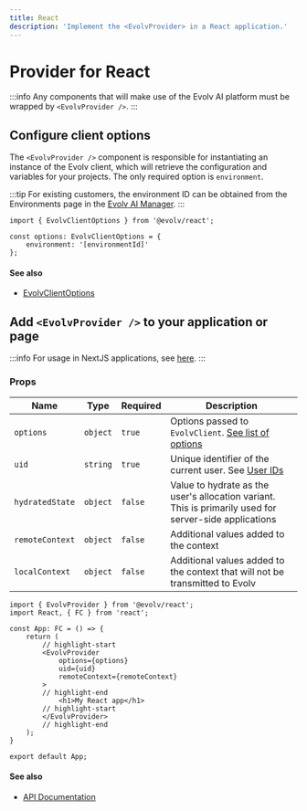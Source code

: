 ```yaml
---
title: React
description: 'Implement the <EvolvProvider> in a React application.'
---
```


# Provider for React

:::info
Any components that will make use of the Evolv AI platform must be wrapped by `<EvolvProvider />`.
:::

## Configure client options
The `<EvolvProvider />` component is responsible for instantiating an instance of the Evolv client, which will
retrieve the configuration and variables for your projects. The only required option is `environment`.

:::tip
For existing customers, the environment ID can be obtained from the Environments page in the [Evolv AI Manager](https://app.evolv.ai).
:::

```tsx title="src/index.tsx" showLineNumbers
import { EvolvClientOptions } from '@evolv/react';

const options: EvolvClientOptions = {
	environment: '[environmentId]'
};
```

#### See also
* [EvolvClientOptions](/api/interfaces/evolv_react.EvolvClientOptions)

## Add `<EvolvProvider />` to your application or page

:::info
For usage in NextJS applications, see [here](./nextjs/provider).
:::

### Props

| Name            | Type     | Required | Description |
| --------------- | ---------| -------- | -------------- |
| `options`       | `object` | `true`   | Options passed to `EvolvClient`. [See list of options](../api/interfaces/evolv_react.EvolvClientOptions) |
| `uid`           | `string` | `true`   | Unique identifier of the current user. See [User IDs](./user-ids) |
| `hydratedState` | `object` | `false`  | Value to hydrate as the user's allocation variant. This is primarily used for server-side applications |
| `remoteContext` | `object` | `false`  | Additional values added to the context |
| `localContext`  | `object` | `false`  |  Additional values added to the context that will not be transmitted to Evolv |

```tsx title="src/index.tsx" showLineNumbers
import { EvolvProvider } from '@evolv/react';
import React, { FC } from 'react';

const App: FC = () => {
	return (
		// highlight-start
		<EvolvProvider
			options={options}
			uid={uid}
			remoteContext={remoteContext}
		>
		// highlight-end
			<h1>My React app</h1>
		// highlight-start
		</EvolvProvider>
		// highlight-end
	);
}

export default App;
```

#### See also
* [API Documentation](/api/modules/evolv_react#evolvprovider)
